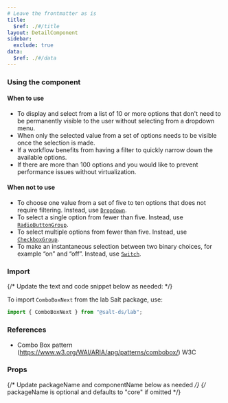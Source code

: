 ```yaml
---
# Leave the frontmatter as is
title:
  $ref: ./#/title
layout: DetailComponent
sidebar:
  exclude: true
data:
  $ref: ./#/data
---
```


### Using the component

#### When to use

- To display and select from a list of 10 or more options that don't need to be permanently visible to the user without selecting from a dropdown menu.
- When only the selected value from a set of options needs to be visible once the selection is made.
- If a workflow benefits from having a filter to quickly narrow down the available options.
- If there are more than 100 options and you would like to prevent performance issues without virtualization.

#### When not to use

- To choose one value from a set of five to ten options that does not require filtering. Instead, use [`Dropdown`](../dropdown).
- To select a single option from fewer than five. Instead, use [`RadioButtonGroup`](../radio-button).
- To select multiple options from fewer than five. Instead, use [`CheckboxGroup`](../checkbox).
- To make an instantaneous selection between two binary choices, for example “on” and “off”. Instead, use [`Switch`](../switch).

### Import

{/* Update the text and code snippet below as needed: */}

To import `ComboBoxNext` from the lab Salt package, use:

```js
import { ComboBoxNext } from "@salt-ds/lab";
```

### References

- Combo Box pattern (https://www.w3.org/WAI/ARIA/apg/patterns/combobox/) W3C

### Props

{/* Update packageName and componentName below as needed */}
{/* packageName is optional and defaults to "core" if omitted */}

<PropsTable packageName="lab" componentName="ComboBoxNext" />
